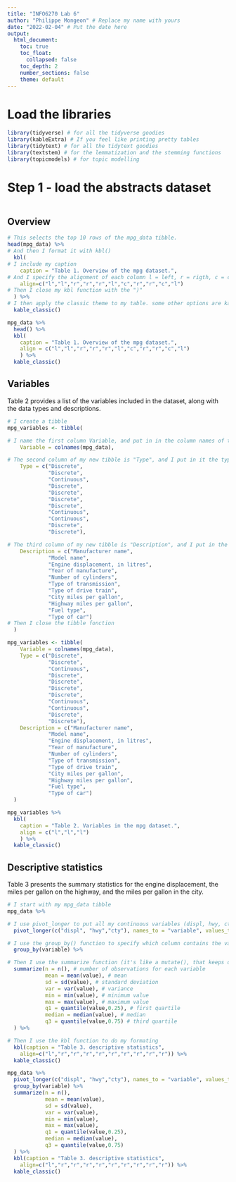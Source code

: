```yaml
---
title: "INFO6270 Lab 6"
author: "Philippe Mongeon" # Replace my name with yours
date: "2022-02-04" # Put the date here
output: 
  html_document:
    toc: true 
    toc_float:       
      collapsed: false
    toc_depth: 2
    number_sections: false 
    theme: default
---
```


# Load the libraries

```r
library(tidyverse) # for all the tidyverse goodies
library(kableExtra) # If you feel like printing pretty tables
library(tidytext) # for all the tidytext goodies
library(textstem) # for the lemmatization and the stemming functions
library(topicmodels) # for topic modelling
```

# Step 1 - load the abstracts dataset

```r


```

## Overview <!--# 1 pts -->

<!--#INSTRUCTIONS:1. Use head() and the kbl() to print the top 10 rows of your tibble. 2. Use kbl() to format your displayed tibble.3. Include a caption4. Look at the 7 rules for making good looking tables on the website and try to follow them Note: The following code contains an example, replace it with your own code. Do not display the code in the HTML output.-->

```r
# This selects the top 10 rows of the mpg_data tibble.
head(mpg_data) %>% 
# And then I format it with kbl()
  kbl(
# I include my caption
    caption = "Table 1. Overview of the mpg dataset.",
# And I specify the alignment of each column l = left, r = rigth, c = center. 
    align=c("l","l","r","r","r","l","c","r","r","c","l")
# Then I close my kbl function with the ")"      
  ) %>% 
# I then apply the classic theme to my table. some other options are kable_classic_2, kable_minimal(), kable_material(), kable_material_dark(), and kable_paper().
  kable_classic() 
```

<!--# If you find the commented code a bit difficult to read, here it is without comments this code will not be executed (eval = FALSE) or displayed (echo = FALSE) -->

```r
mpg_data %>% 
  head() %>% 
  kbl(
    caption = "Table 1. Overview of the mpg dataset.",
    align = c("l","l","r","r","r","l","c","r","r","c","l")
    ) %>% 
  kable_classic()
```

## Variables <!--# 2 pts -->

<!--#  INSTRUCTIONS:1. Create a table that contains the following three columns:   a. Variable (The name of the variable)   b. Type (Continuous or Discrete)   c. Description (a VERY SHORT desription of the variable)2. Use tha same formatting as you did for the previous table.3.Introduce your table with a short text. You can use my example below as you wishNote: The following codes contains an example. The first one creates the tibble, the second code displays it. Replace my code with your own. Do not display the code in the HTML output.-->

Table 2 provides a list of the variables included in the dataset, along with the data types and descriptions.

```r
# I create a tibble 
mpg_variables <- tibble(

# I name the first column Variable, and put in in the column names of the mpg_data tibbleusing colnames(). 
    Variable = colnames(mpg_data),

# The second column of my new tibble is "Type", and I put in it the type of each variable.
    Type = c("Discrete",
             "Discrete",
             "Continuous",
             "Discrete",
             "Discrete",
             "Discrete",
             "Discrete",
             "Continuous",
             "Continuous",
             "Discrete",
             "Discrete"),

# The third column of my new tibble is "Description", and I put in the description of each variable
    Description = c("Manufacturer name",
             "Model name",
             "Engine displacement, in litres",
             "Year of manufacture",
             "Number of cylinders",
             "Type of transmission",
             "Type of drive train",
             "City miles per gallon",
             "Highway miles per gallon",
             "Fuel type",
             "Type of car")
# Then I close the tibble fonction
  )
```

<!--# This is the same code but without the comments -->

```r

mpg_variables <- tibble(
    Variable = colnames(mpg_data),
    Type = c("Discrete",
             "Discrete",
             "Continuous",
             "Discrete",
             "Discrete",
             "Discrete",
             "Discrete",
             "Continuous",
             "Continuous",
             "Discrete",
             "Discrete"),
    Description = c("Manufacturer name",
             "Model name",
             "Engine displacement, in litres",
             "Year of manufacture",
             "Number of cylinders",
             "Type of transmission",
             "Type of drive train",
             "City miles per gallon",
             "Highway miles per gallon",
             "Fuel type",
             "Type of car")
  )
```

<!--# And now I display my table -->

```r
mpg_variables %>% 
  kbl(
    caption = "Table 2. Variables in the mpg dataset.",
    align = c("l","l","l")
    ) %>% 
  kable_classic()
```

## Descriptive statistics <!--# 2 pts -->

<!--# INSTRUCTIONS:1. Create a descriptive statistics summary for each continuous variables (DO NOT INCLUDE DISCRETE VARIABLES) which includes:   a. the number of observations: n()   b. the mean: mean()   c. the standard deviation: sd()   d. the variance: var()   e. the minimum value: min()   f. the maximum value: max()   g. the first quartile: quantile()   h. the median quartile: median()   i. the third quartile: quantile()2. Use tha same formatting as you did for the previous table.3.Introduce your table with a short text. You can use my example below as you wishNote: The following codes contains an example. Replace my code with your own. Do not display the code in the HTML output. -->

Table 3 presents the summary statistics for the engine displacement, the miles per gallon on the highway, and the miles per gallon in the city.

```r

# I start with my mpg_data tibble
mpg_data %>% 

# I use pivot_longer to put all my continuous variables (displ, hwy, cty) in one column that I name "variable", and their value in another column that I name "value"
  pivot_longer(c("displ", "hwy","cty"), names_to = "variable", values_to = "value") %>% 

# I use the group_by() function to specify which column contains the variables I want to calculate my statistics for. In this case, it is the "variable" column I just created.
  group_by(variable) %>% 

# Then I use the summarize function (it's like a mutate(), that keeps only the groups and the computed values, dropping every other column.
  summarize(n = n(), # number of observations for each variable
            mean = mean(value), # mean
            sd = sd(value), # standard deviation
            var = var(value), # variance
            min = min(value), # minimum value
            max = max(value), # maximum value
            q1 = quantile(value,0.25), # first quartile
            median = median(value), # median
            q3 = quantile(value,0.75) # third quartile
  ) %>% 

# Then I use the kbl function to do my formating
  kbl(caption = "Table 3. descriptive statistics",
    align=c("l","r","r","r","r","r","r","r","r","r")) %>% 
  kable_classic()
```

<!--# This is the same code without all the comments, and with eval=FALSE so the table doesn't display twice in the HTML output -->

```r

mpg_data %>% 
  pivot_longer(c("displ", "hwy","cty"), names_to = "variable", values_to = "value") %>% 
  group_by(variable) %>% 
  summarize(n = n(),
            mean = mean(value),
            sd = sd(value),
            var = var(value),
            min = min(value),
            max = max(value),
            q1 = quantile(value,0.25),
            median = median(value),
            q3 = quantile(value,0.75)
  ) %>% 
  kbl(caption = "Table 3. descriptive statistics",
    align=c("l","r","r","r","r","r","r","r","r","r")) %>% 
  kable_classic()
```
